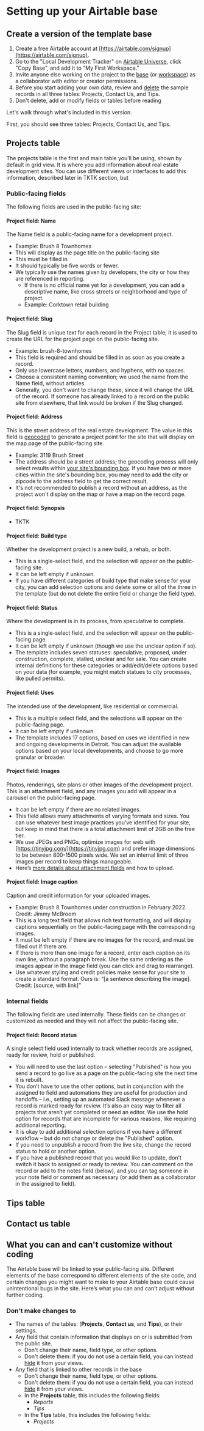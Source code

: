
# Setting up your Airtable base

## Create a version of the template base

1. Create a free Airtable account at [https://airtable.com/signup](https://airtable.com/signup).
2. Go to the "Local Development Tracker" on [Airtable Universe](https://www.airtable.com/universe/exp1PtSWxyPHYGMIk/local-development-tracker), click "Copy Base", and add it to "My First Workspace."
3. Invite anyone else working on the project to the [base](https://support.airtable.com/hc/en-us/articles/202625759-Adding-a-base-collaborator) (or [workspace](https://support.airtable.com/hc/en-us/articles/203313505-Adding-a-workspace-collaborator)) as a collaborator with editor or creator permissions.
4. Before you start adding your own data, review and [delete]() the sample records in all three tables: Projects, Contact Us, and Tips.
5. Don't delete, add or modify fields or tables before reading 

Let's walk through what's included in this version.

First, you should see three tables: Projects, Contact Us, and Tips.

## Projects table

The projects table is the first and main table you’ll be using, shown by default in grid view. It is where you add information about real estate development sites. You can use different views or interfaces to add this information, described later in TKTK section, but 

### Public-facing fields

The following fields are used in the public-facing site:

#### Project field: Name

The Name field is a public-facing name for a development project.

- Example: Brush 8 Townhomes
- This will display as the page title on the public-facing site
- This must be filled in
- It should typically be five words or fewer. 
- We typically use the names given by developers, the city or how they are referenced in reporting. 
  - If there is no official name yet for a development, you can add a descriptive name, like cross streets or neighborhood and type of project. 
  - Example: Corktown retail building

#### Project field: Slug

The Slug field is unique text for each record in the Project table; it is used to create the URL for the project page on the public-facing site.

- Example: brush-8-townhomes
- This field is required and should be filled in as soon as you create a record.
- Only use lowercase letters, numbers, and hyphens, with no spaces.
- Choose a consistent naming convention; we used the name from the Name field, without articles.
- Generally, you don't want to change these, since it will change the URL of the record. If someone has already linked to a record on the public site from elsewhere, that link would be broken if the Slug changed.

#### Project field: Address

This is the street address of the real estate development. The value in this field is [geocoded](https://docs.mapbox.com/playground/geocoding/) to generate a project point for the site that will display on the map page of the public-facing site.

- Example: 3119 Brush Street
- The address should be a street address; the geocoding process will only select results within [your site's bounding box](./customizing-the-site#boundingbox). If you have two or more cities within the site's bounding box, you may need to add the city or zipcode to the address field to get the correct result.
- It's not recommended to publish a record without an address, as the project won't display on the map or have a map on the record page.

#### Project field: Synopsis

- TKTK

#### Project field: Build type

Whether the development project is a new build, a rehab, or both.

- This is a single-select field, and the selection will appear on the public-facing site.
- It can be left empty if unknown.
- If you have different categories of build type that make sense for your city, you can add selection options and delete some or all of the three in the template (but do not delete the entire field or change the field type).

#### Project field: Status

Where the development is in its process, from speculative to complete.

- This is a single-select field, and the selection will appear on the public-facing page. 
- It can be left empty if unknown (though we use the unclear option if so).  
- The template includes seven statuses: speculative, proposed, under construction, complete, stalled, unclear and for sale. You can create internal definitions for these categories or add/edit/delete options based on your data (for example, you might match statues to city processes, like pulled permits). 

#### Project field: Uses

The intended use of the development, like residential or commercial. 

- This is a multiple select field, and the selections will appear on the public-facing page.
- It can be left empty if unknown.  
- The template includes 17 options, based on uses we identified in new and ongoing developments in Detroit. You can adjust the available options based on your local developments, and choose to go more granular or broader.   

#### Project field: Images

Photos, renderings, site plans or other images of the development project.
This is an attachment field, and any images you add will appear in a carousel on the public-facing page. 

- It can be left empty if there are no related images.
- This field allows many attachments of varying formats and sizes. You can use whatever best image practices you’ve identified for your site, but keep in mind that there is a total attachment limit of 2GB on the free tier. 
- We use JPEGs and PNGs, optimize images for web with [https://tinyjpg.com/](https://tinyjpg.com) and prefer image dimensions to be between 800-1500 pixels wide. We set an internal limit of three images per record to keep things manageable. 
- Here’s [more details about attachment fields](https://support.airtable.com/hc/en-us/articles/360007852173-Attachment-field) and how to upload. 

#### Project field: Image caption

Caption and credit information for your uploaded images. 

- Example: Brush 8 Townhomes under construction in February 2022. Credit: Jimmy McBroom
- This is a long text field that allows rich text formatting, and will display captions sequentially on the public-facing page with the corresponding images.
- It must be left empty if there are no images for the record, and must be filled out if there are. 
- If there is more than one image for a record, enter each caption on its own line, without a paragraph break. Use the same ordering as the images appear in the image field (you can click and drag to rearrange). 
- Use whatever styling and credit policies make sense for your site to create a standard format. Ours is: “[a sentence describing the image]. Credit: [source, with link]”

### Internal fields
The following fields are used internally. These fields can be changes or customized as needed and they will not affect the public-facing site.

#### Project field: Record status

A single select field used internally to track whether records are assigned, ready for review, hold or published. 

- You will need to use the last option – selecting "Published" is how you send a record to go live as a page on the public-facing site the next time it is rebuilt. 
- You don’t have to use the other options, but in conjunction with the assigned to field and automations they are useful for production and handoffs – i.e., setting up an automated Slack message whenever a record is marked ready for review. It’s also an easy way to filter all projects that aren’t yet completed or need an editor. We use the hold option for records that are incomplete for various reasons, like requiring additional reporting. 
- It is okay to add additional selection options if you have a different workflow – but do not change or delete the "Published" option. 
- If you need to unpublish a record from the live site, change the record status to hold or another option. 
- If you have a published record that you would like to update, don’t switch it back to assigned or ready to review. You can comment on the record or add to the notes field (below), and you can tag someone in your note field or comment as necessary (or add them as a collaborator in the assigned to field).



## Tips table

## Contact us table








## What you can and can't customize without coding

The Airtable base will be linked to your public-facing site. Different elements of the base correspond to different elements of the site code, and certain changes you might want to make to your Airtable base could cause unintentional bugs in the site. Here’s what you can and can’t adjust without further coding. 

### Don't make changes to

- The names of the tables: (**Projects**, **Contact us**, and **Tips**), or their settings.
- Any field that contain information that displays on or is submitted from the public site.
  - Don't change their name, field type, or other options.
  - Don't delete them: if you do not use a certain field, you can instead [hide]() it from your views.
- Any field that is linked to other records in the base
  - Don't change their name, field type, or other options.
  - Don't delete them: if you do not use a certain field, you can instead [hide]() it from your views.
  - In the **Projects** table, this includes the following fields:
    - _Reports_
    - _Tips_
  - In the **Tips** table, this includes the following fields:
    - _Projects_


<TableOfContents index={5} />
